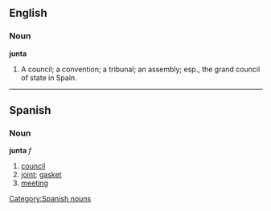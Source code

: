 ==English==
===Noun===
'''junta'''
#A council; a convention; a tribunal; an assembly; esp., the grand council of state in Spain.
----
== Spanish == 
=== Noun === 
'''junta''' ''f'' 
# [[council]] 
# [[joint]]; [[gasket]]
# [[meeting]]
[[Category:Spanish nouns]]